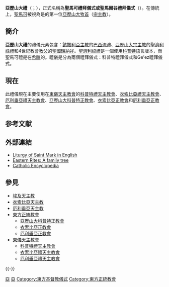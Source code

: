 {{unreferenced|time=2018-09-27T01:44:21+00:00}}
{{科普特}}
{{自权个别教会}}

'''亞歷山大禮'''（{{lang-en|Alexandrian Rite}}；{{lang-la|Ritus Alexandrinus}}），正式名稱為'''聖馬可禮拜儀式或聖馬爾谷禮拜儀式'''（{{lang|en|the Liturgy of Saint Mark}}）。在傳統上，[[聖馬可|聖馬可]]被視為是的第一位[[亞歷山大牧首|亞歷山大牧首]]（[[宗主教|宗主教]]）。

==簡介==
'''亞歷山大禮'''的禮儀元素包含：[[該撒利亞|該撒利亞]][[主教|主教]]的[[該撒利亞的巴西流|巴西流禮]]、[[亞歷山大宗主教|亞歷山大宗主教]]的[[亞歷山大的區利羅|聖濟利祿禮]]和4世紀教會[[教父|教父]]的[[聖國瑞納祥|聖國瑞納祥]]。[[亞歷山大的區利羅|聖濟利祿禮]]是一個使用[[科普特語|科普特語]]言版本，而聖馬可禮是在[[希臘|希臘]]的。禮儀是分為兩個禮拜儀式：科普特禮拜儀式和Ge'ez禮拜儀式。

==現在==
此禮儀現在主要使用在[[東儀天主教會|東儀天主教會]]的[[科普特禮天主教會|科普特禮天主教會]]、[[衣索比亞禮天主教會|衣索比亞禮天主教會]]、[[厄利垂亞禮天主教會|厄利垂亞禮天主教會]]、[[亞歷山大科普特正教會|亞歷山大科普特正教會]]、[[衣索比亞正教會|衣索比亞正教會]]和[[厄利垂亞正教會|厄利垂亞正教會]]。

== 参考文献 ==
{{Reflist}}

== 外部連結 ==
* [http://www.faswebdesign.com/ECPA/Worship/Mark.html Liturgy of Saint Mark in English] {{Wayback|url=http://www.faswebdesign.com/ECPA/Worship/Mark.html |date=20190907015620 }}
* [http://www.catholiceducation.org/articles/religion/re0234.html Eastern Rites: A family tree] {{Wayback|url=http://www.catholiceducation.org/articles/religion/re0234.html |date=20200812063607 }}
* [http://www.newadvent.org/cathen/01303b.htm Catholic Encyclopedia] {{Wayback|url=http://www.newadvent.org/cathen/01303b.htm |date=20210211233157 }}

== 參見 ==
{{Portal box|基督教|天主教|埃及}}
*[[埃及天主教|埃及天主教]]
*[[衣索比亞天主教|衣索比亞天主教]]
*[[厄利垂亞天主教|厄利垂亞天主教]]
*[[東方正統教會|東方正統教會]]
**[[亞歷山大科普特正教會|亞歷山大科普特正教會]]
**[[衣索比亞正教會|衣索比亞正教會]]
**[[厄利垂亞正教會|厄利垂亞正教會]]
*[[東儀天主教會|東儀天主教會]]
**[[科普特禮天主教會|科普特禮天主教會]]
**[[衣索比亞禮天主教會|衣索比亞禮天主教會]]
**[[厄利垂亞禮天主教會|厄利垂亞禮天主教會]]

{{-}}
{{基督教页脚}}
{{天主教}}
{{天主教會史}}

[[Category:天主教禮拜儀式禮儀|亞]]
[[Category:基督教禮拜儀式禮儀|亞]]
[[Category:東方基督教儀式|Category:東方基督教儀式]]
[[Category:東方正統教會|Category:東方正統教會]]